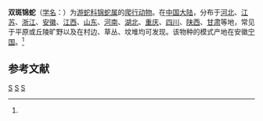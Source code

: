{{Speciesbox 
| taxon = Elaphe bimaculata
| image = Elaphe bimaculata.jpg
| authority = (Schmidt, 1925)<ref name='id4614'>{{cite web| url =http://www.bioinfo.cn/db05/BjdwSpecies.php?action=view&id=4614| title =双斑锦蛇| work =《中国动物物种编目数据库》| publisher =中国科学院微生物研究所| author =中国科学院动物研究所| accessdate =2009-04-11| deadurl =yes| archiveurl =https://web.archive.org/web/20160305032854/http://www.bioinfo.cn/db05/BjdwSpecies.php?action=view&id=4614| archivedate =2016-03-05}}</ref>
| range_map = Elaphe bimaculata distribution.png
}}

'''双斑锦蛇'''（[[学名|学名]]：{{lang|la|''Elaphe bimaculata''}}）为[[游蛇科|游蛇科]][[锦蛇属|锦蛇属]]的[[爬行动物|爬行动物]]。在[[中国大陆|中国大陆]]，分布于[[河北|河北]]、[[江苏|江苏]]、[[浙江|浙江]]、[[安徽|安徽]]、[[江西|江西]]、[[山东|山东]]、[[河南|河南]]、[[湖北|湖北]]、[[重庆|重庆]]、[[四川|四川]]、[[陕西|陕西]]、[[甘肃|甘肃]]等地，常见于平原或丘陵旷野以及在村边、草丛、坟堆均可发现。该物种的模式产地在安徽[[宁国|宁国]]。<ref name='id4614'/>

== 参考文献 ==
{{reflist}}

{{Wikispecies|Elaphe bimaculata}}
{{Taxonbar|from=Q2705917}}

[[Category:锦蛇属|S]]
[[Category:中國特有蛇類|S]]
[[Category:1925年描述的动物|S]]